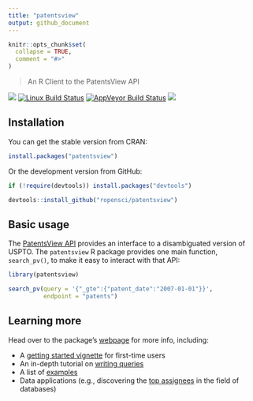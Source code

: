 ```yaml
---
title: "patentsview"
output: github_document
---
```


```r
knitr::opts_chunk$set(
  collapse = TRUE,
  comment = "#>"
)
```

> An R Client to the PatentsView API

[![](http://badges.ropensci.org/112_status.svg)](https://github.com/ropensci/onboarding/issues/112)
[![Linux Build Status](https://travis-ci.org/ropensci/patentsview.svg?branch=master)](https://travis-ci.org/ropensci/patentsview)
[![AppVeyor Build Status](https://ci.appveyor.com/api/projects/status/github/ropensci/patentsview?branch=master&svg=true)](https://ci.appveyor.com/project/ropensci/patentsview)
[![](http://cranlogs.r-pkg.org/badges/patentsview)](http://cran.rstudio.com/web/packages/patentsview/index.html)

## Installation

You can get the stable version from CRAN:

```r
install.packages("patentsview")
```

Or the development version from GitHub:

```r
if (!require(devtools)) install.packages("devtools")

devtools::install_github("ropensci/patentsview")
```

## Basic usage

The [PatentsView API](http://www.patentsview.org/api/doc.html) provides an interface to a disambiguated version of USPTO. The `patentsview` R package provides one main function, `search_pv()`, to make it easy to interact with that API:

```r
library(patentsview)

search_pv(query = '{"_gte":{"patent_date":"2007-01-01"}}',
          endpoint = "patents")
```

## Learning more

Head over to the package's [webpage](https://ropensci.github.io/patentsview/index.html) for more info, including:

* A [getting started vignette](http://ropensci.github.io/patentsview/articles/getting-started.html) for first-time users
* An in-depth tutorial on [writing queries](http://ropensci.github.io/patentsview/articles/writing-queries.html)
* A list of [examples](http://ropensci.github.io/patentsview/articles/examples.html)
* Data applications (e.g., discovering the [top assignees](http://ropensci.github.io/patentsview/articles/top-assignees.html) in the field of databases)